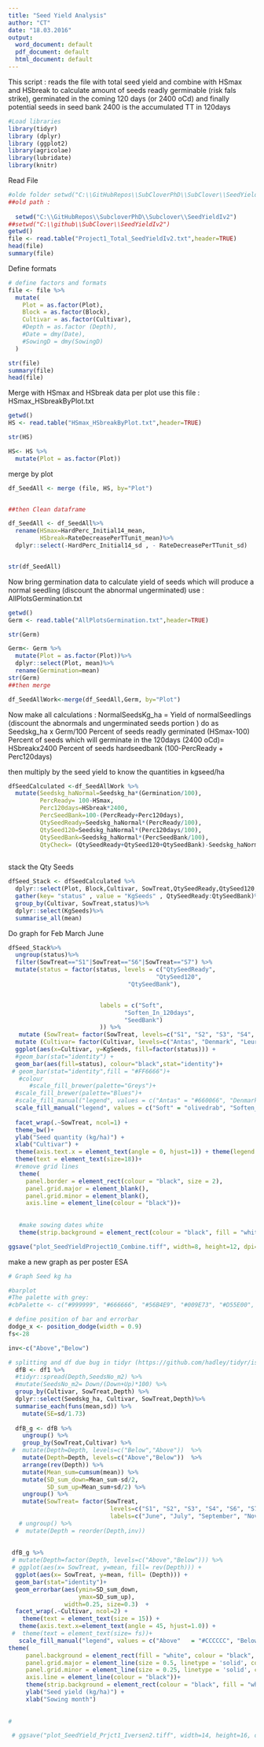 ```yaml
---
title: "Seed Yield Analysis"
author: "CT"
date: "18.03.2016"
output: 
  word_document: default
  pdf_document: default
  html_document: default
---
```

This script :
reads the file with total seed yield and combine with HSmax and HSbreak to calculate amount of seeds readly germinable (risk fals strike), germinated in the coming 120 days (or 2400 oCd) and finally potential seeds in seed bank 
2400 is the accumulated TT in 120days 



```r
#Load libraries 
library(tidyr)
library (dplyr)
library (ggplot2)
library(agricolae)
library(lubridate)
library(knitr)
```

Read File 

```r

#olde folder setwd("C:\\GitHubRepos\\SubCloverPhD\\SubClover\\SeedYieldIv2")
##old path : 
  
  setwd("C:\\GitHubRepos\\SubcloverPhD\\Subclover\\SeedYieldIv2")
##setwd("C:\\github\\SubClover\\SeedYieldIv2")
getwd()
file <- read.table("Project1_Total_SeedYieldIv2.txt",header=TRUE)
head(file)
summary(file)
```

Define formats 
```r

# define factors and formats
file <- file %>%
  mutate(
    Plot = as.factor(Plot),
    Block = as.factor(Block),
    Cultivar = as.factor(Cultivar),
    #Depth = as.factor (Depth),
    #Date = dmy(Date),
    #SowingD = dmy(SowingD)
  )

str(file)
summary(file)
head(file)

```
Merge with HSmax and HSbreak data per plot 
use this file : HSmax_HSbreakByPlot.txt

```r
getwd()
HS <- read.table("HSmax_HSbreakByPlot.txt",header=TRUE)

str(HS)

HS<- HS %>%
  mutate(Plot = as.factor(Plot))
```

merge by plot 

```r


df_SeedAll <- merge (file, HS, by="Plot")


##then Clean dataframe 

df_SeedAll <- df_SeedAll%>%
  rename(HSmax=HardPerc_Initial14_mean,
         HSbreak=RateDecreasePerTTunit_mean)%>%
  dplyr::select(-HardPerc_Initial14_sd , - RateDecreasePerTTunit_sd)


str(df_SeedAll)

```

Now bring germination data to calculate yield of seeds which will produce a normal seedling (discount the abnormal ungerminated)
use : AllPlotsGermination.txt

```r
getwd()
Germ <- read.table("AllPlotsGermination.txt",header=TRUE)

str(Germ)

Germ<- Germ %>%
  mutate(Plot = as.factor(Plot))%>%
  dplyr::select(Plot, mean)%>%
  rename(Germination=mean)
str(Germ)
##then merge 

df_SeedAllWork<-merge(df_SeedAll,Germ, by="Plot")


```






Now make all calculations :
NormalSeedsKg_ha = Yield of normalSeedlings (discount the abnormals and ungerminated seeds portion ) do as Seedskg_ha x Germ/100
Percent of seeds readly germinated (HSmax-100)
Percent of seeds which will germinate in the 120days (2400 oCd)= HSbreakx2400
Percent of seeds hardseedbank (100-PercReady + Perc120days)

then multiply by the seed yield to know the quantities in kgseed/ha 


```r

dfSeedCalculated <-df_SeedAllWork %>%
  mutate(Seedskg_haNormal=Seedskg_ha*(Germination/100),
         PercReady= 100-HSmax,
         Perc120days=HSbreak*2400,
         PercSeedBank=100-(PercReady+Perc120days),
         QtySeedReady=Seedskg_haNormal*(PercReady/100),
         QtySeed120=Seedskg_haNormal*(Perc120days/100),
         QtySeedBank=Seedskg_haNormal*(PercSeedBank/100), 
         QtyCheck= (QtySeedReady+QtySeed120+QtySeedBank)-Seedskg_haNormal)
         


```


stack the Qty Seeds

```r
dfSeed_Stack <- dfSeedCalculated %>%
  dplyr::select(Plot, Block,Cultivar, SowTreat,QtySeedReady,QtySeed120,QtySeedBank)%>%
  gather(key= "status" , value = "KgSeeds" , QtySeedReady:QtySeedBank)%>%
  group_by(Cultivar, SowTreat,status)%>%
  dplyr::select(KgSeeds)%>%
  summarise_all(mean)


```
Do graph for Feb March June 


```r

dfSeed_Stack%>%
  ungroup(status)%>%
  filter(SowTreat=="S1"|SowTreat=="S6"|SowTreat=="S7") %>%
  mutate(status = factor(status, levels = c("QtySeedReady",
                                          "QtySeed120",
                                  "QtySeedBank"),


                          labels = c("Soft",
                                 "Soften_In_120days",
                                 "SeedBank")
                          )) %>%
   mutate (SowTreat= factor(SowTreat, levels=c("S1", "S2", "S3", "S4", "S6","S7"),labels=c("June", "July", "September", "November", "February","March")))%>%
  mutate (Cultivar= factor(Cultivar, levels=c("Antas", "Denmark", "Leura", "Monti", "Narrikup", "Woogenellup"),labels=c("A", "D", "L", "M", "N","W")))%>%
  ggplot(aes(x=Cultivar, y=KgSeeds, fill=factor(status))) +
  #geom_bar(stat="identity") +
  geom_bar(aes(fill=status), colour="black",stat="identity")+
 # geom_bar(stat="identity",fill = "#FF6666")+
   #colour
      #scale_fill_brewer(palette="Greys")+
  #scale_fill_brewer(palette="Blues")+
  #scale_fill_manual("legend", values = c("Antas" = "#660066", "Denmark" = "lightgrey","Leura" = "darkgrey", "Monti" = "#FF9933","Narrikup" = "blue",  "Woogenellup" = "#033333"))+
  scale_fill_manual("legend", values = c("Soft" = "olivedrab", "Soften_In_120days" = "ivory","SeedBank" = "darkgrey"))+
  
  facet_wrap(.~SowTreat, ncol=1) +
  theme_bw()+
  ylab("Seed quantity (kg/ha)") +
  xlab("Cultivar") +
  theme(axis.text.x = element_text(angle = 0, hjust=1)) + theme(legend.title=element_blank()) +
  theme(text = element_text(size=18))+
  #remove grid lines 
   theme(
     panel.border = element_rect(colour = "black", size = 2), 
     panel.grid.major = element_blank(),
     panel.grid.minor = element_blank(),
     axis.line = element_line(colour = "black"))+
   
   
   #make sowing dates white  
   theme(strip.background = element_rect(colour = "black", fill = "white",size=2))

ggsave("plot_SeedYieldProject10_Combine.tiff", width=8, height=12, dpi=600)
```



make a new graph as per poster ESA



```r

# Graph Seed kg ha

#barplot 
#The palette with grey:
#cbPalette <- c("#999999", "#666666", "#56B4E9", "#009E73", "#D55E00", "#0072B2","#999999", "#E69F00", "#56B4E9", "#009E73", "#D55E00", "#0072B2","#56B4E9", "#009E73")

# define position of bar and errorbar
dodge_x <- position_dodge(width = 0.9)
fs<-28

inv<-c("Above","Below")

# splitting and df due bug in tidyr (https://github.com/hadley/tidyr/issues/32)
  dfB <- df1 %>%
  #tidyr::spread(Depth,SeedsNo_m2) %>%
  #mutate(SeedsNo_m2= Down/(Down+Up)*100) %>%
  group_by(Cultivar, SowTreat,Depth) %>%
  dplyr::select(Seedskg_ha, Cultivar, SowTreat,Depth)%>%
  summarise_each(funs(mean,sd)) %>%
    mutate(SE=sd/1.73)
  
  dfB_g <- dfB %>%
    ungroup() %>%
    group_by(SowTreat,Cultivar) %>%
 #  mutate(Depth=Depth, levels=c("Below","Above"))  %>%
    mutate(Depth=Depth, levels=c("Above","Below"))  %>%
    arrange(rev(Depth)) %>%
    mutate(Mean_sum=cumsum(mean)) %>%
    mutate(SD_sum_down=Mean_sum-sd/2, 
           SD_sum_up=Mean_sum+sd/2) %>%
    ungroup() %>%
    mutate(SowTreat= factor(SowTreat, 
                             levels=c("S1", "S2", "S3", "S4", "S6", "S7"),
                             labels=c("June", "July", "September", "November", "February","March"))) # %>%
   # ungroup() %>%
  #  mutate(Depth = reorder(Depth,inv)) 
  
  
 dfB_g %>%
 # mutate(Depth=factor(Depth, levels=c("Above","Below"))) %>% 
 # ggplot(aes(x= SowTreat, y=mean, fill= rev(Depth))) +
  ggplot(aes(x= SowTreat, y=mean, fill= (Depth))) +
  geom_bar(stat="identity")+
  geom_errorbar(aes(ymin=SD_sum_down,
                    ymax=SD_sum_up),
                width=0.25, size=0.3)  +
  facet_wrap(.~Cultivar, ncol=2) +
    theme(text = element_text(size = 15)) +
   theme(axis.text.x=element_text(angle = 45, hjust=1.0)) +
 #  theme(text = element_text(size= fs))+
   scale_fill_manual("legend", values = c("Above"   = "#CCCCCC", "Below" = "#666666" )) +
theme(
     panel.background = element_rect(fill = "white", colour = "black", size = 2, linetype = "solid"), 
     panel.grid.major = element_line(size = 0.5, linetype = 'solid', colour = "grey"), 
     panel.grid.minor = element_line(size = 0.25, linetype = 'solid', colour = "grey"),
     axis.line = element_line(colour = "black"))+
     theme(strip.background = element_rect(colour = "black", fill = "white",size=1)) +
     ylab("Seed yield (kg/ha)") +
     xlab("Sowing month")
   
    
# 

 # ggsave("plot_SeedYield_Prjct1_Iversen2.tiff", width=14, height=16, dpi=500)
  
  
```




